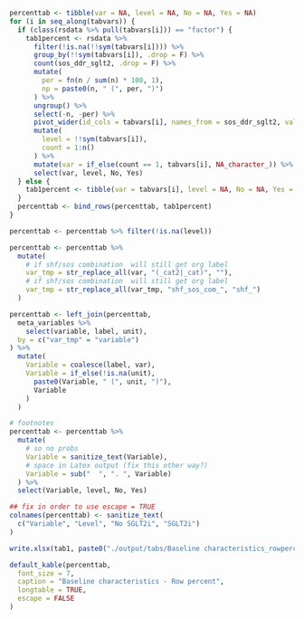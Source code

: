 ```r

percenttab <- tibble(var = NA, level = NA, No = NA, Yes = NA)
for (i in seq_along(tabvars)) {
  if (class(rsdata %>% pull(tabvars[i])) == "factor") {
    tab1percent <- rsdata %>%
      filter(!is.na(!!sym(tabvars[i]))) %>%
      group_by(!!sym(tabvars[i]), .drop = F) %>%
      count(sos_ddr_sglt2, .drop = F) %>%
      mutate(
        per = fn(n / sum(n) * 100, 1),
        np = paste0(n, " (", per, ")")
      ) %>%
      ungroup() %>%
      select(-n, -per) %>%
      pivot_wider(id_cols = tabvars[i], names_from = sos_ddr_sglt2, values_from = np) %>%
      mutate(
        level = !!sym(tabvars[i]),
        count = 1:n()
      ) %>%
      mutate(var = if_else(count == 1, tabvars[i], NA_character_)) %>%
      select(var, level, No, Yes)
  } else {
    tab1percent <- tibble(var = tabvars[i], level = NA, No = NA, Yes = NA)
  }
  percenttab <- bind_rows(percenttab, tab1percent)
}

percenttab <- percenttab %>% filter(!is.na(level))

percenttab <- percenttab %>%
  mutate(
    # if shf/sos combination  will still get org label
    var_tmp = str_replace_all(var, "(_cat2|_cat)", ""),
    # if shf/sos combination  will still get org label
    var_tmp = str_replace_all(var_tmp, "shf_sos_com_", "shf_")
  )

percenttab <- left_join(percenttab,
  meta_variables %>%
    select(variable, label, unit),
  by = c("var_tmp" = "variable")
) %>%
  mutate(
    Variable = coalesce(label, var),
    Variable = if_else(!is.na(unit),
      paste0(Variable, " (", unit, ")"),
      Variable
    )
  )

# footnotes
percenttab <- percenttab %>%
  mutate(
    # so no probs
    Variable = sanitize_text(Variable),
    # space in Latex output (fix this other way?)
    Variable = sub("  ", ". ", Variable)
  ) %>%
  select(Variable, level, No, Yes)

## fix in order to use escape = TRUE
colnames(percenttab) <- sanitize_text(
  c("Variable", "Level", "No SGLT2i", "SGLT2i")
)

write.xlsx(tab1, paste0("./output/tabs/Baseline characteristics_rowpercent", Sys.Date(), ".xlsx"), rowNames = FALSE)

default_kable(percenttab,
  font_size = 7,
  caption = "Baseline characteristics - Row percent",
  longtable = TRUE,
  escape = FALSE
)
```
